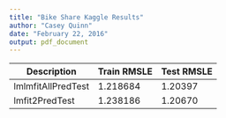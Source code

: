 ```yaml
---
title: "Bike Share Kaggle Results"
author: "Casey Quinn"
date: "February 22, 2016"
output: pdf_document
---
```



Description|Train RMSLE|Test RMSLE
-----------|-----|-----
lmlmfitAllPredTest|1.218684|1.20397
lmfit2PredTest|1.238186|1.20670

















